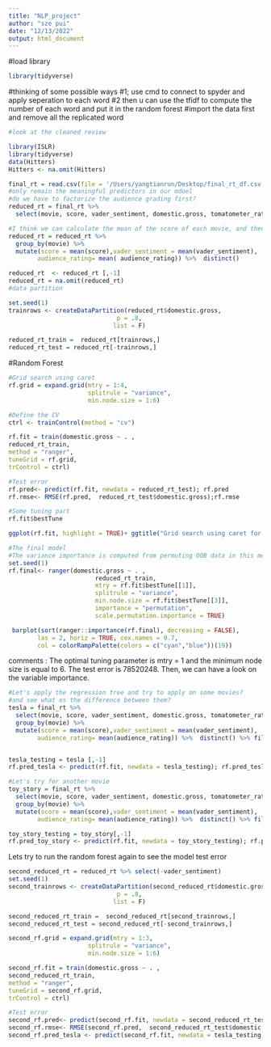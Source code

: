 ```yaml
---
title: "NLP_project"
author: "sze pui"
date: "12/13/2022"
output: html_document
---
```

#load library
```r
library(tidyverse)
```

#thinking of some possible ways 
#1; use cmd to connect to spyder and apply seperation to each word
#2 then u can use the tfidf to compute the number of each word and put it in the random forest
#import the data first and remove all the replicated word
```r
#look at the cleaned review 

library(ISLR)
library(tidyverse)
data(Hitters)
Hitters <- na.omit(Hitters)

final_rt = read.csv(file = '/Users/yangtianrun/Desktop/final_rt_df.csv') 
#only remain the meaningful predictors in our mdoel
#do we have to factorize the audience grading first? 
reduced_rt = final_rt %>%  
  select(movie, score, vader_sentiment, domestic.gross, tomatometer_rating, audience_rating)

#I think we can calculate the mean of the score of each movie, and then we can remove the movie variable
reduced_rt = reduced_rt %>% 
  group_by(movie) %>% 
  mutate(score = mean(score),vader_sentiment = mean(vader_sentiment),  domestic.gross = mean(domestic.gross), tomatometer_rating= mean(tomatometer_rating), 
        audience_rating= mean( audience_rating)) %>%  distinct()

reduced_rt  <- reduced_rt [,-1]
reduced_rt = na.omit(reduced_rt)
#data partition 

set.seed(1)
trainrows <- createDataPartition(reduced_rt$domestic.gross,
                              p = .8,
                             list = F)

reduced_rt_train =  reduced_rt[trainrows,] 
reduced_rt_test = reduced_rt[-trainrows,]
```



#Random Forest
```r
#Grid search using caret
rf.grid = expand.grid(mtry = 1:4,
                      splitrule = "variance",
                      min.node.size = 1:6)

#Define the CV
ctrl <- trainControl(method = "cv")

rf.fit = train(domestic.gross ~ . ,
reduced_rt_train,
method = "ranger",
tuneGrid = rf.grid,
trControl = ctrl)

#Test error
rf.pred<- predict(rf.fit, newdata = reduced_rt_test); rf.pred
rf.rmse<- RMSE(rf.pred,  reduced_rt_test$domestic.gross);rf.rmse


```

```r
#Some tuning part
rf.fit$bestTune

ggplot(rf.fit, highlight = TRUE)+ ggtitle("Grid search using caret for random forest")

#The final model 
#The variance importance is computed from permuting OOB data in this measure.
set.seed(1)
rf.final<- ranger(domestic.gross ~ . ,
                        reduced_rt_train,
                        mtry = rf.fit$bestTune[[1]],
                        splitrule = "variance",
                        min.node.size = rf.fit$bestTune[[3]],
                        importance = "permutation",
                        scale.permutation.importance = TRUE)

 barplot(sort(ranger::importance(rf.final), decreasing = FALSE),
        las = 2, horiz = TRUE, cex.names = 0.7,
        col = colorRampPalette(colors = c("cyan","blue"))(19))
```
comments : The optimal tuning parameter is mtry = 1 and the minimum node size is equal to 6. The test error is 78520248.  Then, we can have a look on the variable importance.

```r
#Let's apply the regression tree and try to apply on some movies? 
#and see what os the difference between them? 
tesla = final_rt %>%  
  select(movie, score, vader_sentiment, domestic.gross, tomatometer_rating, audience_rating) %>% 
  group_by(movie) %>% 
  mutate(score = mean(score),vader_sentiment = mean(vader_sentiment),  domestic.gross = mean(domestic.gross), tomatometer_rating= mean(tomatometer_rating), 
        audience_rating= mean(audience_rating)) %>%  distinct() %>% filter(movie == "tesla")


tesla_testing = tesla [,-1]
rf.pred_tesla <- predict(rf.fit, newdata = tesla_testing); rf.pred_tesla

#Let's try for another movie
toy_story = final_rt %>%  
  select(movie, score, vader_sentiment, domestic.gross, tomatometer_rating, audience_rating) %>% 
  group_by(movie) %>% 
  mutate(score = mean(score),vader_sentiment = mean(vader_sentiment),  domestic.gross = mean(domestic.gross), tomatometer_rating= mean(tomatometer_rating), 
        audience_rating= mean(audience_rating)) %>%  distinct() %>% filter(movie == "toy story 4")

toy_story_testing = toy_story[,-1]
rf.pred_toy_story <- predict(rf.fit, newdata = toy_story_testing); rf.pred_toy_story 

```




Lets try to run the random forest again to see the model test error 
```r
second_reduced_rt = reduced_rt %>% select(-vader_sentiment)
set.seed(1)
second_trainrows <- createDataPartition(second_reduced_rt$domestic.gross,
                              p = .8,
                             list = F)

second_reduced_rt_train =  second_reduced_rt[second_trainrows,] 
second_reduced_rt_test = second_reduced_rt[-second_trainrows,]

second_rf.grid = expand.grid(mtry = 1:3,
                      splitrule = "variance",
                      min.node.size = 1:6)

second_rf.fit = train(domestic.gross ~ . ,
second_reduced_rt_train,
method = "ranger",
tuneGrid = second_rf.grid,
trControl = ctrl)

#Test error
second_rf.pred<- predict(second_rf.fit, newdata = second_reduced_rt_test); second_rf.pred
second_rf.rmse<- RMSE(second_rf.pred,  second_reduced_rt_test$domestic.gross);second_rf.rmse
second_rf.pred_tesla <- predict(second_rf.fit, newdata = tesla_testing);second_rf.pred_tesla


```


